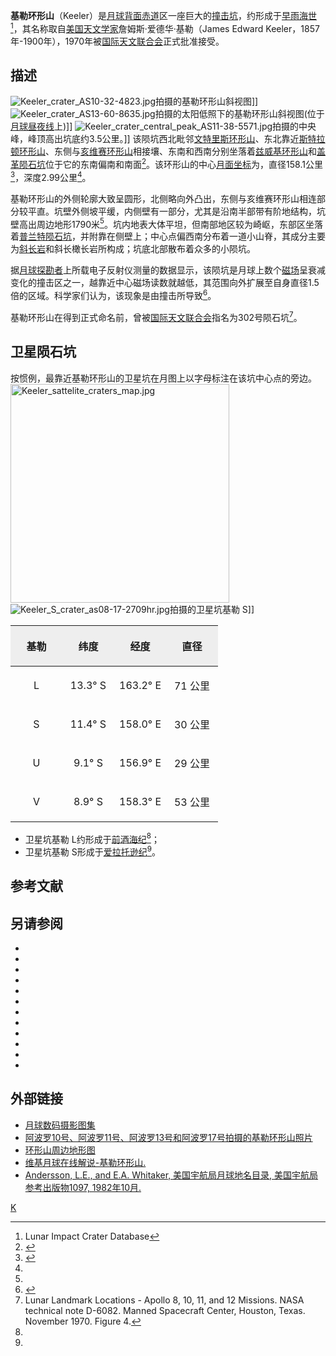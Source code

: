 {{lunar crater data|
 image=Keeler crater 2075 med.jpg|
 caption=[[月球轨道器2号|月球轨道器2号]]拍摄的图像|
 latitude=9.78|
 N_or_S=S|
 longitude=161.78|
 E_or_W=E|
 diameter=158.1公里|
 depth=2.99公里|
 colong=200|
 eponym=詹姆斯·爱·基勒}}
'''基勒环形山'''（Keeler）是[[月球背面|月球背面]][[赤道|赤道]]区一座巨大的[[撞击坑|撞击坑]]，约形成于[[早雨海世|早雨海世]]<ref name=LICD>Lunar Impact Crater Database</ref>，其名称取自[[美国|美国]][[天文学家|天文学家]]詹姆斯·爱德华·基勒（James Edward Keeler，1857年-1900年），1970年被[[国际天文联合会|国际天文联合会]]正式批准接受。

==描述==
[[Image:Keeler_crater_AS10-32-4823.jpg|thumb]]拍摄的基勒环形山斜视图]]
[[Image:Keeler_crater_AS13-60-8635.jpg|thumb]]拍摄的太阳低照下的基勒环形山斜视图(位于[[月球昼夜线|月球昼夜线]]上)]]
[[Image:Keeler_crater_central_peak_AS11-38-5571.jpg|thumb]]拍摄的中央峰，峰顶高出坑底约3.5公里。]]
该陨坑西北毗邻[[文特里斯环形山|文特里斯环形山]]、东北靠近[[斯特拉顿环形山|斯特拉顿环形山]]、东侧与[[亥维赛环形山|亥维赛环形山]]相接壤、东南和西南分别坐落着[[兹威基环形山|兹威基环形山]]和[[盖革陨石坑|盖革陨石坑]]位于它的东南偏南和南面<ref>{{Cite web |url=http://planetarynames.wr.usgs.gov/images/Lunar/lac_85_lo.pdf |title=Crater  Keeler on LAC-85 map |accessdate=2016-07-03 |archive-date=2013-02-20 |archive-url=https://web.archive.org/web/20130220180332/http://planetarynames.wr.usgs.gov/images/Lunar/lac_85_lo.pdf |dead-url=no }}</ref>。该环形山的中心[[月面坐标|月面坐标]]为{{Coord|9.78|S|161.78|E|globe:Moon|nogoogle=1|noosm=1}}，直径158.1公里<ref name="IAU">{{Cite web |url=http://planetarynames.wr.usgs.gov/Feature/2976 |title=Directory of the International Astronomical Union |accessdate=2016-07-03 |archive-date=2018-11-01 |archive-url=https://web.archive.org/web/20181101055230/https://planetarynames.wr.usgs.gov/Feature/2976 |dead-url=no }}</ref>，深度2.99公里<ref name="LICD"/>。

基勒环形山的外侧轮廓大致呈圆形，北侧略向外凸出，东侧与亥维赛环形山相连部分较平直。坑壁外侧坡平缓，内侧壁有一部分，尤其是沿南半部带有阶地结构，坑壁高出周边地形1790米<ref name="LICD"/>。坑内地表大体平坦，但南部地区较为崎岖，东部区坐落着[[普兰特陨石坑|普兰特陨石坑]]，并附靠在侧壁上；中心点偏西南分布着一道小山脊，其成分主要为[[斜长岩|斜长岩]]和斜长橄长岩所构成；坑底北部散布着众多的小陨坑。

据[[月球探勘者|月球探勘者]]上所载电子反射仪测量的数据显示，该陨坑是月球上数个[[磁场|磁场]]呈衰减变化的撞击区之一，越靠近中心磁场读数就越低，其范围向外扩展至自身直径1.5倍的区域。科学家们认为，该现象是由撞击所导致<ref>{{cite conference
 | author=Halekas, J. S.
 | author2=Mitchell, D. L.
 | author3=Lin, R. P.
 | author4=Frey, S.
 | author5=Hood, L. L.
 | author6=Acuna, M. H.
 | author7=Binder, A. B.
 | title=Demagnetization Signatures of Lunar Impact Craters
 | booktitle=American Geophysical Union, Spring Meeting 2001, abstract #GP22A-11
 | date=May 2001
 | bibcode=2001AGUSM..GP22A11H
 | url=http://sprg.ssl.berkeley.edu/adminstuff/webpubs/2002_grl_23-1.pdf
 | accessdate=2010-01-28
 | archive-date=2008-12-01
 | archive-url=https://web.archive.org/web/20081201170951/http://sprg.ssl.berkeley.edu/adminstuff/webpubs/2002_grl_23-1.pdf
 | dead-url=no
 }}</ref>。

基勒环形山在得到正式命名前，曾被[[国际天文联合会|国际天文联合会]]指名为302号陨石坑<ref>Lunar Landmark Locations - Apollo 8, 10, 11, and 12 Missions. NASA technical note D-6082.  Manned Spacecraft Center, Houston, Texas.  November 1970.  Figure 4.</ref>。

==卫星陨石坑==
按惯例，最靠近基勒环形山的卫星坑在月图上以字母标注在该坑中心点的旁边。
[[Image:Keeler_sattelite_craters_map.jpg|350px]]
[[Image:Keeler_S_crater_as08-17-2709hr.jpg|thumb]]拍摄的卫星坑基勒 S]]

{| class="wikitable"
!width="25%" style="background:#eeeeee;" |基勒
!width="25%" style="background:#eeeeee;" |纬度
!width="25%" style="background:#eeeeee;" |经度
!width="25%" style="background:#eeeeee;" |直径
|-
|align="center"|L
|align="center"|13.3° S
|align="center"|163.2° E
|align="center"|71 公里
|-
|align="center"|S
|align="center"|11.4° S
|align="center"|158.0° E
|align="center"|30 公里
|-
|align="center"|U
|align="center"|9.1° S
|align="center"|156.9° E
|align="center"|29 公里
|-
|align="center"|V
|align="center"|8.9° S
|align="center"|158.3° E
|align="center"|53 公里
|}{{clear}}
* 卫星坑基勒 L约形成于[[前酒海纪|前酒海纪]]<ref name="LICD"/>；
* 卫星坑基勒 S形成于[[爱拉托逊纪|爱拉托逊纪]]<ref name="LICD"/>。

==参考文献==
{{reflist}}

==另请参阅==
{{refbegin}}
* {{cite book
  | last1 = Andersson
  | first1 = L. E.
  | last2 = Whitaker
  | first2 = E. A.
  | authorlink2 = Ewen Whitaker
  | date = 1982
  | title = [[NASA|NASA]] Catalogue of Lunar Nomenclature
  | publisher = NASA RP-1097
  | ref = harv
  }}
* {{cite web
  | last = Blue
  | first = Jennifer
  | date = July 25, 2007
  | title = Gazetteer of Planetary Nomenclature
  | publisher = [[United_States_Geological_Survey|USGS]]
  | url = http://planetarynames.wr.usgs.gov/
  | accessdate = 2007-08-05
  | ref = harv
  | archive-date = 2014-09-24
  | archive-url = https://web.archive.org/web/20140924155446/http://planetarynames.wr.usgs.gov/Page/GANYMEDE/target
  | dead-url = no
  }}
* {{cite book
  | last1 = Bussey
  | first1 = B.
  | authorlink1 = Ben Bussey
  | last2 = Spudis
  | first2 = P.
  | authorlink2 = Paul Spudis
  | date = 2004
  | title = The Clementine Atlas of the Moon
  | publisher = Cambridge University Press
  | location = New York
  | isbn = 978-0-521-81528-4
  | ref = harv
  }}
* {{cite book
  | last1 = Cocks
  | first1 = Elijah E.
  | last2 = Cocks
  | first2 = Josiah C.
  | date = 1995
  | title = Who's Who on the Moon: A Biographical Dictionary of Lunar Nomenclature
  | url = https://archive.org/details/isbn_9780936389271
  | publisher = Tudor Publishers
  | isbn = 978-0-936389-27-1
  | ref = harv
  }}
* {{cite web
  | last = McDowell
  | first = Jonathan
  | date = July 15, 2007
  | url = http://host.planet4589.org/astro/lunar/
  | title = Lunar Nomenclature
  | publisher = Jonathan's Space Report
  | accessdate = 2007-10-24
  | ref = harv
  | archive-date = 2012-05-26
  | archive-url = https://www.webcitation.org/67wcYNfK3?url=http://host.planet4589.org/astro/lunar/
  | dead-url = no
  }}
* {{cite journal| last1 = Menzel| first1 = D. H.| last2 = Minnaert| first2 = M.| last3 = Levin| first3 = B.| last4 = Dollfus| first4 = A.| last5 = Bell| first5 = B.| title = Report on Lunar Nomenclature by the Working Group of Commission 17 of the IAU| doi = 10.1007/BF00171763| journal = Space Science Reviews| volume = 12| issue = 2| pages = 136–186| date = 1971| bibcode = 1971SSRv...12..136M| ref = harv}}
* {{cite book
  | first = Patrick
  | last = Moore
  | authorlink = Patrick Moore
  | date = 2001
  | title = On the Moon
  | url = https://archive.org/details/patrickmooreonmo00patr
  | publisher = Sterling Publishing Co.
  | isbn = 978-0-304-35469-6
  | ref = harv
  }}
* {{cite book
  | first = Fred W.
  | last = Price
  | date = 1988
  | title = The Moon Observer's Handbook
  | publisher = Cambridge University Press
  | isbn = 978-0-521-33500-3
  | ref = harv
  }}
* {{cite book
  | last = Rükl
  | first = Antonín
  | authorlink = Antonín Rükl
  | date = 1990
  | title = Atlas of the Moon
  | publisher = Kalmbach Books
  | isbn = 978-0-913135-17-4
  | ref = harv
  }}
* {{cite book
  | last = Webb
  | first = Rev. T. W.
  | authorlink = Thomas William Webb
  | date = 1962
  | title = Celestial Objects for Common Telescopes
  | url = https://archive.org/details/celestialobjects00webb
  | edition = 6th revised
  | publisher = Dover
  | isbn = 978-0-486-20917-3
  | ref = harv
  }}
* {{cite book
  | first = Ewen A.
  | last = Whitaker
  | authorlink = Ewen Whitaker
  | date = 1999
  | title = Mapping and Naming the Moon
  | publisher = Cambridge University Press
  | isbn = 978-0-521-62248-6
  | ref = harv
  }}
* {{cite book
  | first = Peter T.
  | last = Wlasuk
  | date = 2000
  | title = Observing the Moon
  | publisher = Springer
  | isbn = 978-1-85233-193-1
  | ref = harv
 }}
{{refend}}

==外部链接==
*[http://www.lpi.usra.edu/resources/lunar_orbiter/bin/srch_nam.shtml?Keeler%7C0 月球数码摄影图集] {{Wayback|url=http://www.lpi.usra.edu/resources/lunar_orbiter/bin/srch_nam.shtml?Keeler%7C0 |date=20201127012803 }}
*[http://www.lpi.usra.edu/resources/apollo/search/feature/?feature=Keeler 阿波罗10号、阿波罗11号、阿波罗13号和阿波罗17号拍摄的基勒环形山照片] {{Wayback|url=http://www.lpi.usra.edu/resources/apollo/search/feature/?feature=Keeler |date=20201127014045 }}
*[http://www.lpi.usra.edu/resources/mapcatalog/LTO/lto85c1_1/ 环形山周边地形图] {{Wayback|url=http://www.lpi.usra.edu/resources/mapcatalog/LTO/lto85c1_1/ |date=20201127013208 }}
*[http://the-moon.wikispaces.com/Keeler  维基月球在线解说-基勒环形山.] {{Wayback|url=http://the-moon.wikispaces.com/Keeler |date=20180531115247 }} 
*[http://planet4589.org/astro/lunar/RP-1097.pdf Andersson, L.E., and E.A. Whitaker, 美国宇航局月球地名目录, 美国宇航局参考出版物1097, 1982年10月.]{{Wayback|url=http://planet4589.org/astro/lunar/RP-1097.pdf |date=20141006125838 }}

[[Category:月球环形山|K]]